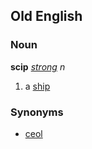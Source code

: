 ==Old English==
===Noun===
'''scip''' ''[[Wiktionary Appendix:Old English strong declension|strong]] n''

#a [[ship]]
===Synonyms===
*[[ceol]]
